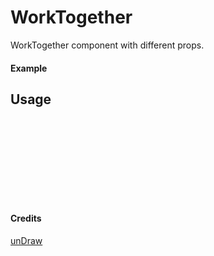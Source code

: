 
<Meta of={WorkTogether} title="unDraw/WorkTogether" />

# WorkTogether

WorkTogether component with different props.

#### Example

<Canvas of={WorkTogether.Primary} />

## Usage

```ts
import { WorkTogether } from "yadl-ui";

const Example = () => {
  return (
      <WorkTogether />
  );
};

export default Example;
```

#### Credits
[unDraw](https://undraw.co/illustrations)
